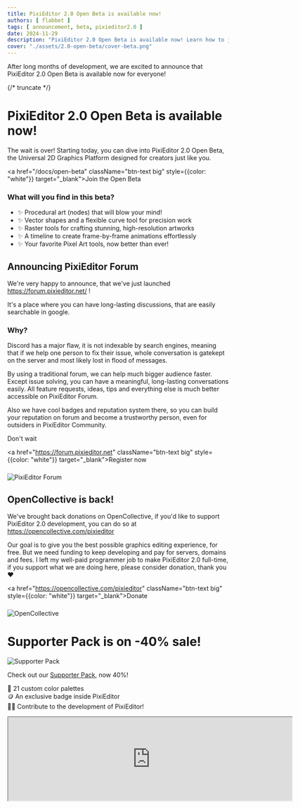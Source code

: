 ```yaml
---
title: PixiEditor 2.0 Open Beta is available now! 
authors: [ flabbet ]
tags: [ announcement, beta, pixieditor2.0 ]
date: 2024-11-29
description: "PixiEditor 2.0 Open Beta is available now! Learn how to join the Open Beta and help us test the new version of PixiEditor."
cover: "./assets/2.0-open-beta/cover-beta.png"
---
```


After long months of development, we are excited to announce that PixiEditor 2.0 Open Beta is available now for everyone!

{/* truncate */}

# PixiEditor 2.0 Open Beta is available now!

The wait is over! Starting today, you can dive into PixiEditor 2.0 Open Beta, the Universal 2D Graphics Platform designed for creators just like you. 


<a href="/docs/open-beta" className="btn-text big" style={{color: "white"}} target="_blank">Join the Open Beta</a>

### What will you find in this beta?

- ✨ Procedural art (nodes) that will blow your mind!
- ✨ Vector shapes and a flexible curve tool for precision work
- ✨ Raster tools for crafting stunning, high-resolution artworks
- ✨ A timeline to create frame-by-frame animations effortlessly
- ✨ Your favorite Pixel Art tools, now better than ever!

## Announcing PixiEditor Forum
We're very happy to announce, that we've just launched https://forum.pixieditor.net/ !

It's a place where you can have long-lasting discussions, that are easily searchable in google. 

### Why?
Discord has a major flaw, it is not indexable by search engines, meaning that if we help one person to fix their issue, whole conversation is gatekept on the server and most likely lost in flood of messages. 

By using a traditional forum, we can help much bigger audience faster. Except issue solving, you can have a meaningful, long-lasting conversations easily. All feature requests, ideas, tips and everything else is much better accessible on PixiEditor Forum.

Also we have cool badges and reputation system there, so you can build your reputation on forum and become a trustworthy person, even for outsiders in PixiEditor Community.

Don't wait

<a href="https://forum.pixieditor.net" className="btn-text big" style={{color: "white"}} target="_blank">Register now</a>

###
![PixiEditor Forum](./assets/2.0-open-beta/forum.png)

## OpenCollective is back!

We've brought back donations on OpenCollective, if you'd like to support PixiEditor 2.0 development, you can do so at https://opencollective.com/pixieditor

Our goal is to give you the best possible graphics editing experience, for free. But we need funding to keep developing and pay for servers, domains and fees. I left my well-paid programmer job to make PixiEditor 2.0 full-time, if you support what we are doing here, please consider donation, thank you :heart:

<a href="https://opencollective.com/pixieditor" className="btn-text big" style={{color: "white"}} target="_blank">Donate</a>

### 
![OpenCollective](./assets/2.0-open-beta/oc.png)

# Supporter Pack is on -40% sale!

![Supporter Pack](./assets/2.0-open-beta/sale.png)

Check out our [Supporter Pack](https://store.steampowered.com/app/2435860/PixiEditor__Supporter_Pack/), now 40%!
  
:art: 21 custom color palettes<br/>
🪙 An exclusive badge inside PixiEditor<br/>
🫶🏻 Contribute to the development of PixiEditor!


<iframe
            src="https://store.steampowered.com/widget/2435860/"
            width="646" style={{border: "0", margin: "10px auto"}}
            height="190"></iframe>

